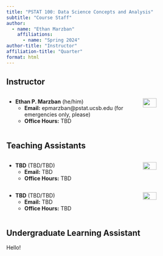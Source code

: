 ```yaml
---
title: "PSTAT 100: Data Science Concepts and Analysis"
subtitle: "Course Staff"
author:
  - name: "Ethan Marzban"
    affiliations:
      - name: "Spring 2024"
author-title: "Instructor"
affiliation-title: "Quarter"
format: html
---
```


::: {.panel-tabset}

## Instructor

::::{.columns}

:::{.column width="70%"}
-   **Ethan P. Marzban** (he/him)
    -   **Email:** epmarzban@pstat.ucsb.edu (for emergencies only, please)
    -   **Office Hours:** TBD
:::

:::{.column width="30%"}
![](../Images/Profiles/Ethan.jpg){width="50%"}
:::

::::

## Teaching Assistants

::::{.columns}

:::{.column width="70%"}
-   **TBD** (TBD/TBD)
    -   **Email:** TBD
    -   **Office Hours:** TBD
:::

:::{.column width="30%"}
![](../Images/Profiles/placeholder2.png){width="50%"}
:::

::::


::::{.columns}

:::{.column width="70%"}
-   **TBD** (TBD/TBD)
    -   **Email:** TBD
    -   **Office Hours:** TBD
:::

:::{.column width="30%"}
![](../Images/Profiles/placeholder2.png){width="50%"}
:::

::::

## Undergraduate Learning Assistant

Hello!

:::